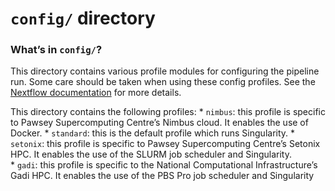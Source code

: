 # `config/` directory

### What's in `config/`? 

This directory contains various profile modules for configuring the pipeline run. Some care should be taken when using these config profiles. See the [Nextflow documentation](https://nextflow.io/docs/latest/config.html#config-profiles) for more details.

This directory contains the following profiles:
* `nimbus`: this profile is specific to Pawsey Supercomputing Centre's Nimbus cloud. It enables the use of Docker. 
* `standard`: this is the default profile which runs Singularity.
* `setonix`: this profile is specific to Pawsey Supercomputing Centre's Setonix HPC. It enables the use of the SLURM job scheduler and Singularity.  
* `gadi`: this profile is specific to the National Computational Infrastructure's Gadi HPC. It enables the use of the PBS Pro job scheduler and Singularity 